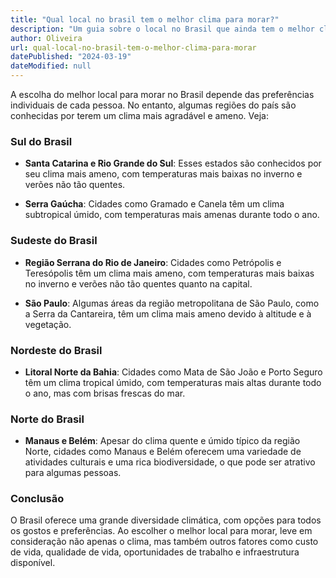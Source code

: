 ```yaml
---
title: "Qual local no brasil tem o melhor clima para morar?"
description: "Um guia sobre o local no Brasil que ainda tem o melhor clima para morar em 2024, destacando fatores como temperatura, umidade e qualidade do ar."
author: Oliveira
url: qual-local-no-brasil-tem-o-melhor-clima-para-morar
datePublished: "2024-03-19"
dateModified: null
---
```


A escolha do melhor local para morar no Brasil depende das preferências individuais de cada pessoa. No entanto, algumas regiões do país são conhecidas por terem um clima mais agradável e ameno. Veja:

### Sul do Brasil

- **Santa Catarina e Rio Grande do Sul**: Esses estados são conhecidos por seu clima mais ameno, com temperaturas mais baixas no inverno e verões não tão quentes.

- **Serra Gaúcha**: Cidades como Gramado e Canela têm um clima subtropical úmido, com temperaturas mais amenas durante todo o ano.

### Sudeste do Brasil

- **Região Serrana do Rio de Janeiro**: Cidades como Petrópolis e Teresópolis têm um clima mais ameno, com temperaturas mais baixas no inverno e verões não tão quentes quanto na capital.

- **São Paulo**: Algumas áreas da região metropolitana de São Paulo, como a Serra da Cantareira, têm um clima mais ameno devido à altitude e à vegetação.

### Nordeste do Brasil

- **Litoral Norte da Bahia**: Cidades como Mata de São João e Porto Seguro têm um clima tropical úmido, com temperaturas mais altas durante todo o ano, mas com brisas frescas do mar.

### Norte do Brasil

- **Manaus e Belém**: Apesar do clima quente e úmido típico da região Norte, cidades como Manaus e Belém oferecem uma variedade de atividades culturais e uma rica biodiversidade, o que pode ser atrativo para algumas pessoas.

### Conclusão

O Brasil oferece uma grande diversidade climática, com opções para todos os gostos e preferências. Ao escolher o melhor local para morar, leve em consideração não apenas o clima, mas também outros fatores como custo de vida, qualidade de vida, oportunidades de trabalho e infraestrutura disponível.
